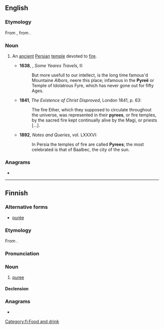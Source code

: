 ==English==

===Etymology===
From {{etyl|LL.|en}} {{m|la|pyreum}}, from {{der|en|grc|πυρεῖον}}.

===Noun===
{{en-noun}}

# {{lb|en|obsolete|rare}} An [[ancient]] [[Persian]] [[temple]] devoted to [[fire]].
#* '''1638''', {{w|Sir Thomas Herbert, 1st Baronet|Thomas Herbert}}, ''Some Yeares Travels'', II:
#*: But more usefull to our intellect, is the long time famous'd Mountaine ''Albors'', neere this place; infamous in the '''Pyreë''' or Temple of Idolatrous Fyre, which has never gone out for fifty Ages.
#* '''1841''', ''The Existence of Christ Disproved'', London 1841, p. 63:
#*: The fire Ether, which they supposed to circulate throughout the universe, was represented in their '''pyrees''', or fire temples, by the sacred fire kept continually alive by the Magi, or priests [...].
#* '''1892''', ''Notes and Queries'', vol. LXXXVI:
#*: In Persia the temples of fire are called '''Pyrees'''; the most celebrated is that of Baalbec, the city of the sun.

===Anagrams===
* {{anagrams|en|a=eepry|Peery|Peyer|peery}}

----

==Finnish==

===Alternative forms===
* [[purée#Finnish|purée]]

===Etymology===
From {{bor|fi|fr|purée}}.

===Pronunciation===
{{fi-IPA}}

===Noun===
{{fi-noun}}

# [[puree]]

====Declension====
{{fi-decl-filee|pyree|ä}}

===Anagrams===
* {{anagrams|fi|a=eepry|rypee}}

[[Category:fi:Food and drink]]